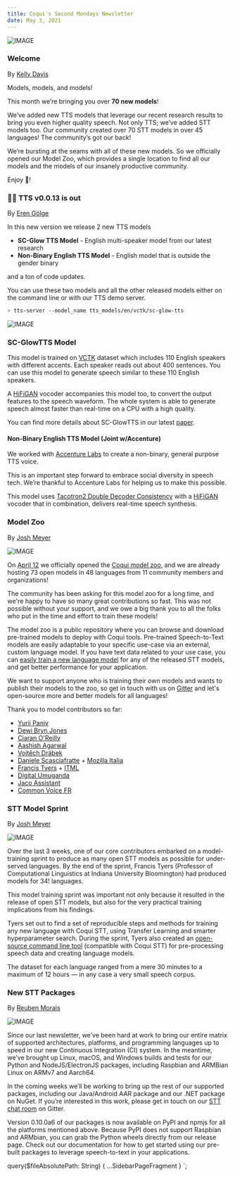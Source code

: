 ```yaml
---
title: Coqui's Second Mondays Newsletter
date: May 3, 2021
---
```



![IMAGE](../../data/images/newsletter/posts/logo-wordmark.png)

### Welcome

By [Kelly Davis](https://github.com/kdavis-coqui)

Models, models, and models!

This month we’re bringing you over **70 new models**!

We’ve added new TTS models that leverage our recent research results to bring
you even higher quality speech. Not only TTS; we’ve added STT models too.
Our community created over 70 STT models in over 45 languages! The community’s
got our back!

We’re bursting at the seams with all of these new models. So we officially
opened our Model Zoo, which provides a single location to find all our models
and the models of our insanely productive community.

Enjoy 🐸!

### 🐸💬 TTS v0.0.13 is out

By [Eren Gölge](https://github.com/erogol)

In this new version we release 2 new TTS models

- **SC-Glow TTS Model** - English multi-speaker model from our latest research
- **Non-Binary English TTS Model** - English model that is outside the gender binary

and a ton of code updates.

You can use these two models and all the other released models either on the command line or with our TTS demo server.

```bash
> tts-server --model_name tts_models/en/vctk/sc-glow-tts
```

![IMAGE](../../data/images/newsletter/posts/tts-demo-server.gif)

### SC-GlowTTS Model

This model is trained on [VCTK](https://datashare.ed.ac.uk/handle/10283/2651) dataset which
includes 110 English speakers with different accents. Each speaker reads out about 400
sentences. You can use this model to generate speech similar to these 110 English
speakers.

A [HiFiGAN](https://arxiv.org/abs/2010.05646) vocoder accompanies this model too, to convert
the output features to the speech waveform. The whole system is able to generate speech
almost faster than real-time on a CPU with a high quality.

You can find more details about SC-GlowTTS in our latest [paper](https://arxiv.org/abs/2104.05557).

#### Non-Binary English TTS Model (Joint w/Accenture)

We worked with [Accenture Labs](https://www.accenture.com/us-en/about/accenture-labs-index) to create a
non-binary, general purpose TTS voice.

This is an important step forward to embrace social diversity in speech tech. We’re
thankful to Accenture Labs for helping us to make this possible.

This model uses [Tacotron2 Double Decoder Consistency](https://coqui.ai/blog/tts/solving-attention-problems-of-tts-models-with-double-decoder-consistency/)
with a [HiFiGAN](https://arxiv.org/abs/2010.05646) vocoder that in combination, delivers
real-time speech synthesis.

### Model Zoo

By [Josh Meyer](https://github.com/JRMeyer)

![IMAGE](../../data/images/newsletter/posts/model-zoo.png)

On [April 12](https://twitter.com/coqui_ai/status/1381634290891493377) we officially opened
the [Coqui model zoo](https://coqui.ai/models), and we are already hosting 73 open models
in 48 languages from 11 community members and organizations!

The community has been asking for this model zoo for a long time, and we're happy to have
so many great contributions so fast. This was not possible without your support, and we
owe a big thank you to all the folks who put in the time and effort to train these models!

The model zoo is a public repository where you can browse and download pre-trained models
to deploy with Coqui tools. Pre-trained Speech-to-Text models are easily adaptable to
your specific use-case via an external, custom language model. If you have text data
related to your use case, you can [easily train a new language model](https://stt.readthedocs.io/en/latest/LANGUAGE_MODEL.html)
for any of the released STT models, and get better performance for your application.

We want to support anyone who is training their own models and wants to publish their
models to the zoo, so get in touch with us on [Gitter](https://gitter.im/coqui-ai) and
let's open-source more and better models for all languages!

Thank you to model contributors so far:

- [Yurii Paniv](https://github.com/robinhad/)
- [Dewi Bryn Jones](https://github.com/dewibrynjones/)
- [Ciaran O'Reilly](https://github.com/ccoreilly)
- [Aashish Agarwal](https://github.com/AASHISHAG)
- [Vojtěch Drábek](https://github.com/comodoro)
- [Daniele Scasciafratte](https://github.com/Mte90) + [Mozilla Italia](https://github.com/MozillaItalia)
- [Francis Tyers](https://github.com/ftyers/) + [ITML](https://itml.cl.indiana.edu/)
- [Digital Umuganda](https://digitalumuganda.com/)
- [Jaco Assistant](https://gitlab.com/Jaco-Assistant)
- [Common Voice FR](https://github.com/common-voice/commonvoice-fr)

### STT Model Sprint

By [Josh Meyer](https://github.com/JRMeyer)

![IMAGE](../../data/images/newsletter/posts/model-sprint.png)

Over the last 3 weeks, one of our core contributors embarked on a model-training sprint to
produce as many open STT models as possible for under-served languages. By the end of the
sprint, Francis Tyers (Professor of Computational Linguistics at Indiana University Bloomington)
had produced models for 34! languages.

This model training sprint was important not only because it resulted in the release of
open STT models, but also for the very practical training implications from his findings.

Tyers set out to find a set of reproducible steps and methods for training any new language
with Coqui STT, using Transfer Learning and smarter hyperparameter search. During the
sprint, Tyers also created an [open-source command line tool](https://github.com/ftyers/commonvoice-utils)
(compatible with Coqui STT) for pre-processing speech data and creating language models.

The dataset for each language ranged from a mere 30 minutes to a maximum of 12
hours — in any case a very small speech corpus.

### New STT Packages

By [Reuben Morais](https://github.com/reuben)

![IMAGE](../../data/images/newsletter/posts/new-stt-packages.png)

Since our last newsletter, we’ve been hard at work to bring our entire matrix of supported
architectures, platforms, and programming languages up to speed in our new Continuous
Integration (CI) system. In the meantime, we’ve brought up Linux, macOS, and Windows
builds and tests for our Python and NodeJS/ElectronJS packages, including Raspbian
and ARMBian Linux on ARMv7 and Aarch64.

In the coming weeks we’ll be working to bring up the rest of our supported packages,
including our Java/Android AAR package and our .NET package on NuGet. If you’re
interested in this work, please get in touch on our [STT chat room](https://gitter.im/coqui-ai/STT)
on Gitter.

Version 0.10.0a6 of our packages is now available on PyPI and npmjs for all the platforms
mentioned above. Because PyPI does not support Raspbian and ARMbian, you can grab the
Python wheels directly from our release page. Check out our documentation for how
to get started using our pre-built packages to leverage speech-to-text in your
applications.

<!-- markdownlint-enable line-length -->

  query($fileAbsolutePath: String) {
    ...SidebarPageFragment
  }
`;
